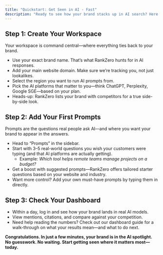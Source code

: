 ```yaml
---
title: "Quickstart: Get Seen in AI - Fast"
description: "Ready to see how your brand stacks up in AI search? Here’s how to hit the ground running and get your first results with RankZero."
---
```


## Step 1: Create Your Workspace

Your workspace is command central—where everything ties back to your brand.

- Use your exact brand name. That’s what RankZero hunts for in AI responses.
- Add your main website domain. Make sure we’re tracking you, not just lookalikes.
- Select the region you want to run AI prompts from.
- Pick the AI platforms that matter to you—think ChatGPT, Perplexity, Google SGE—based on your plan.
- Heads-up: RankZero lists your brand with competitors for a true side-by-side look.

## Step 2: Add Your First Prompts

Prompts are the questions real people ask AI—and where you want your brand to appear in the answers.

- Head to “Prompts” in the sidebar.
- Start with 3–5 real-world questions you wish your customers were typing (and that AI platforms are actually getting).
  - Example: _Which tool helps remote teams manage projects on a budget?_
- Get a boost with suggested prompts—RankZero offers tailored starter questions based on your website and industry.
- Want more control? Add your own must-have prompts by typing them in directly.

## Step 3: Check Your Dashboard

- Within a day, log in and see how your brand lands in real AI models.
- View mentions, citations, and compare against your competition.
- Need help reading the numbers? Check out our dashboard guide for a walk-through on what your results mean—and what to do next.

**Congratulations. In just a few minutes, your brand is in the AI spotlight. No guesswork. No waiting. Start getting seen where it matters most—today.**